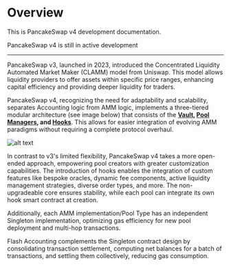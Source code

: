 
# Overview

This is PancakeSwap v4 development documentation. 

<Callout type="info">
  PancakeSwap v4 is still in active development 
</Callout>

----- 

PancakeSwap v3, launched in 2023, introduced the Concentrated Liquidity Automated Market Maker (CLAMM) model from Uniswap. This model allows liquidity providers to offer assets within specific price ranges, enhancing capital efficiency and providing deeper liquidity for traders.

PancakeSwap v4, recognizing the need for adaptability and scalability, separates Accounting logic from AMM logic, implements a three-tiered modular architecture (see image below) that consists of the **[Vault](/contracts/v4/overview/accounting-layer-vault), [Pool Managers](/contracts/v4/overview/amm-layer-poolmanager), and [Hooks](/contracts/v4/overview/custom-layer-hook)**. This allows for easier integration of evolving AMM paradigms without requiring a complete protocol overhaul.

![alt text](/v4/architecture.png)

In contrast to v3's limited flexibility, PancakeSwap v4 takes a more open-ended approach, empowering pool creators with greater customization capabilities. The introduction of hooks enables the integration of custom features like bespoke oracles, dynamic fee components, active liquidity management strategies, diverse order types, and more. The non-upgradeable core ensures stability, while each pool can integrate its own hook smart contract at creation. 

Additionally, each AMM implementation/Pool Type has an independent Singleton implementation, optimizing gas efficiency for new pool deployment and multi-hop transactions.

Flash Accounting complements the Singleton contract design by consolidating transaction settlement, computing net balances for a batch of transactions, and settling them collectively, reducing gas consumption.

